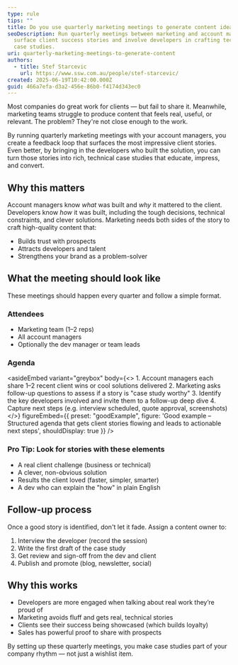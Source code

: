 ```yaml
---
type: rule
tips: ""
title: Do you use quarterly marketing meetings to generate content ideas?
seoDescription: Run quarterly meetings between marketing and account managers to
  surface client success stories and involve developers in crafting technical
  case studies.
uri: quarterly-marketing-meetings-to-generate-content
authors:
  - title: Stef Starcevic
    url: https://www.ssw.com.au/people/stef-starcevic/
created: 2025-06-19T10:42:00.000Z
guid: 466a7efa-d3a2-456e-86b0-f4174d343ec0
---
```


Most companies do great work for clients — but fail to share it. Meanwhile, marketing teams struggle to produce content that feels real, useful, or relevant. The problem? They're not close enough to the work.

By running quarterly marketing meetings with your account managers, you create a feedback loop that surfaces the most impressive client stories. Even better, by bringing in the developers who built the solution, you can turn those stories into rich, technical case studies that educate, impress, and convert.
## Why this matters

Account managers know *what* was built and *why* it mattered to the client. Developers know *how* it was built, including the tough decisions, technical constraints, and clever solutions. Marketing needs both sides of the story to craft high-quality content that:

- Builds trust with prospects
- Attracts developers and talent
- Strengthens your brand as a problem-solver

## What the meeting should look like

These meetings should happen every quarter and follow a simple format.

### Attendees

- Marketing team (1–2 reps)
- All account managers
- Optionally the dev manager or team leads

### Agenda

<asideEmbed
  variant="greybox"
  body={<>
    1. Account managers each share 1–2 recent client wins or cool solutions delivered
2. Marketing asks follow-up questions to assess if a story is "case study worthy"
3. Identify the key developers involved and invite them to a follow-up deep dive
4. Capture next steps (e.g. interview scheduled, quote approval, screenshots)
  </>}
  figureEmbed={{
    preset: "goodExample",
    figure: 'Good example – Structured agenda that gets client stories flowing and leads to actionable next steps',
    shouldDisplay: true
  }}
/>

### Pro Tip: Look for stories with these elements

- A real client challenge (business or technical)
- A clever, non-obvious solution
- Results the client loved (faster, simpler, smarter)
- A dev who can explain the "how" in plain English

## Follow-up process

Once a good story is identified, don't let it fade. Assign a content owner to:

1. Interview the developer (record the session)
2. Write the first draft of the case study
3. Get review and sign-off from the dev and client
4. Publish and promote (blog, newsletter, social)

## Why this works

- Developers are more engaged when talking about real work they’re proud of
- Marketing avoids fluff and gets real, technical stories
- Clients see their success being showcased (which builds loyalty)
- Sales has powerful proof to share with prospects

By setting up these quarterly meetings, you make case studies part of your company rhythm — not just a wishlist item.
